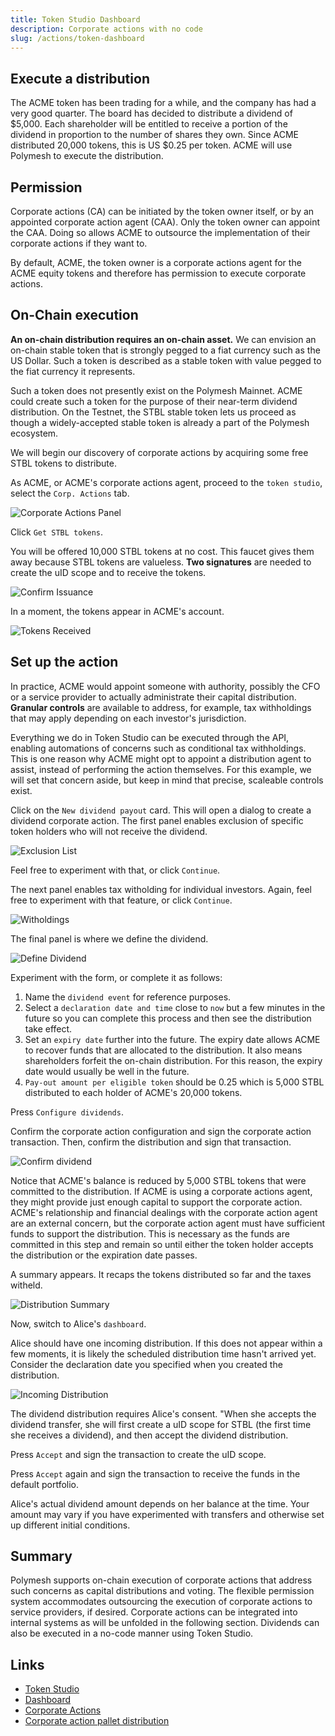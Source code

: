 ```yaml
---
title: Token Studio Dashboard
description: Corporate actions with no code
slug: /actions/token-dashboard
---
```



<YoutubePlayer videoId="UJRbuDOe8aU"/>

## Execute a distribution

The ACME token has been trading for a while, and the company has had a very good quarter. The board has decided to distribute a dividend of \$5,000. Each shareholder will be entitled to receive a portion of the dividend in proportion to the number of shares they own. Since ACME distributed 20,000 tokens, this is US \$0.25 per token. ACME will use Polymesh to execute the distribution.

## Permission

Corporate actions (CA) can be initiated by the token owner itself, or by an appointed corporate action agent (CAA). Only the token owner can appoint the CAA. Doing so allows ACME to outsource the implementation of their corporate actions if they want to.

By default, ACME, the token owner is a corporate actions agent for the ACME equity tokens and therefore has permission to execute corporate actions.

## On-Chain execution

**An on-chain distribution requires an on-chain asset.** We can envision an on-chain stable token that is strongly pegged to a fiat currency such as the US Dollar. Such a token is described as a stable token with value pegged to the fiat currency it represents.

Such a token does not presently exist on the Polymesh Mainnet. ACME could create such a token for the purpose of their near-term dividend distribution. On the Testnet, the STBL stable token lets us proceed as though a widely-accepted stable token is already a part of the Polymesh ecosystem.

We will begin our discovery of corporate actions by acquiring some free STBL tokens to distribute.

As ACME, or ACME's corporate actions agent, proceed to the `token studio`, select the `Corp. Actions` tab.

![Corporate Actions Panel](./images/01-corp_actions_panel.png)

Click `Get STBL tokens`.

You will be offered 10,000 STBL tokens at no cost. This faucet gives them away because STBL tokens are valueless. **Two signatures** are needed to create the uID scope and to receive the tokens.

![Confirm Issuance](./images/02-confirm_issue.png)

In a moment, the tokens appear in ACME's account.

![Tokens Received](./images/03-tokens_received.png)

## Set up the action

In practice, ACME would appoint someone with authority, possibly the CFO or a service provider to actually administrate their capital distribution. **Granular controls** are available to address, for example, tax withholdings that may apply depending on each investor's jurisdiction.

<HighlightBox type="info">

Everything we do in Token Studio can be executed through the API, enabling automations of concerns such as conditional tax withholdings. This is one reason why ACME might opt to appoint a distribution agent to assist, instead of performing the action themselves. For this example, we will set that concern aside, but keep in mind that precise, scaleable controls exist.

</HighlightBox>

Click on the `New dividend payout` card. This will open a dialog to create a dividend corporate action. The first panel enables exclusion of specific token holders who will not receive the dividend.

![Exclusion List](./images/04-exclusion_list.png)

Feel free to experiment with that, or click `Continue`.

The next panel enables tax witholding for individual investors. Again, feel free to experiment with that feature, or click `Continue`.

![Witholdings](./images/05-witholdings.png)

The final panel is where we define the dividend.

![Define Dividend](./images/55-define.png)

Experiment with the form, or complete it as follows:

1. Name the `dividend event` for reference purposes.
2. Select a `declaration date and time` close to `now` but a few minutes in the future so you can complete this process and then see the distribution take effect.
3. Set an `expiry date` further into the future. The expiry date allows ACME to recover funds that are allocated to the distribution. It also means shareholders forfeit the on-chain distribution. For this reason, the expiry date would usually be well in the future.
4. `Pay-out amount per eligible token` should be 0.25 which is 5,000 STBL distributed to each holder of ACME's 20,000 tokens.

Press `Configure dividends`.

Confirm the corporate action configuration and sign the corporate action transaction. Then, confirm the distribution and sign that transaction.

![Confirm dividend](./images/06-confirm_pay-out.png)

Notice that ACME's balance is reduced by 5,000 STBL tokens that were committed to the distribution. If ACME is using a corporate actions agent, they might provide just enough capital to support the corporate action. ACME's relationship and financial dealings with the corporate action agent are an external concern, but the corporate action agent must have sufficient funds to support the distribution. This is necessary as the funds are committed in this step and remain so until either the token holder accepts the distribution or the expiration date passes.

A summary appears. It recaps the tokens distributed so far and the taxes witheld.

![Distribution Summary](./images/07-summary.png)

Now, switch to Alice's `dashboard`.

Alice should have one incoming distribution. If this does not appear within a few moments, it is likely the scheduled distribution time hasn't arrived yet. Consider the declaration date you specified when you created the distribution.

![Incoming Distribution](./images/08-incoming.png)

The dividend distribution requires Alice's consent. "When she accepts the dividend transfer, she will first create a uID scope for STBL (the first time she receives a dividend), and then accept the dividend distribution.

Press `Accept` and sign the transaction to create the uID scope.

Press `Accept` again and sign the transaction to receive the funds in the default portfolio.

<HighlightBox type="info">

Alice's actual dividend amount depends on her balance at the time. Your amount may vary if you have experimented with transfers and otherwise set up different initial conditions.

</HighlightBox>

## Summary

Polymesh supports on-chain execution of corporate actions that address such concerns as capital distributions and voting. The flexible permission system accommodates outsourcing the execution of corporate actions to service providers, if desired. Corporate actions can be integrated into internal systems as will be unfolded in the following section. Dividends can also be executed in a no-code manner using Token Studio.

## Links

* [Token Studio](https://tokenstudio.polymesh.live)
* [Dashboard](https://dashboard.polymath.network)
* [Corporate Actions](/polymesh-docs/primitives/corporate-actions/)
* [Corporate action pallet distribution](https://docs.polymesh.live/pallet_corporate_actions/distribution/index.html)
